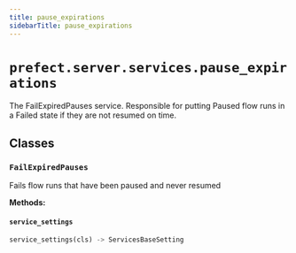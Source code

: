 ```yaml
---
title: pause_expirations
sidebarTitle: pause_expirations
---
```


# `prefect.server.services.pause_expirations`



The FailExpiredPauses service. Responsible for putting Paused flow runs in a Failed state if they are not resumed on time.


## Classes

### `FailExpiredPauses`


Fails flow runs that have been paused and never resumed


**Methods:**

#### `service_settings`

```python
service_settings(cls) -> ServicesBaseSetting
```
